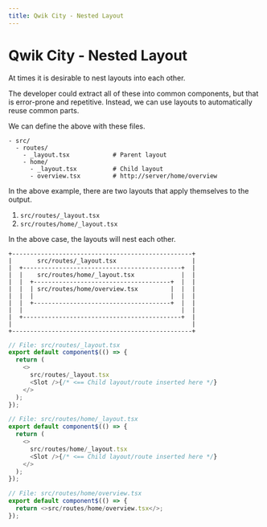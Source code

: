```yaml
---
title: Qwik City - Nested Layout
---
```


# Qwik City - Nested Layout

At times it is desirable to nest layouts into each other.

The developer could extract all of these into common components, but that is error-prone and repetitive. Instead, we can use layouts to automatically reuse common parts.


We can define the above with these files.
```
- src/
  - routes/
    - _layout.tsx            # Parent layout
    - home/
      - _layout.tsx          # Child layout
      - overview.tsx         # http://server/home/overview
```

In the above example, there are two layouts that apply themselves to the output. 
1. `src/routes/_layout.tsx`
2. `src/routes/home/_layout.tsx`

In the above case, the layouts will nest each other.

```
+--------------------------------------------------+
|       src/routes/_layout.tsx                     |
|  +--------------------------------------------+  |
|  |    src/routes/home/_layout.tsx             |  | 
|  |  +--------------------------------------+  |  |
|  |  | src/routes/home/overview.tsx         |  |  |
|  |  |                                      |  |  |
|  |  +--------------------------------------+  |  |
|  |                                            |  |
|  +--------------------------------------------+  |
|                                                  |
+--------------------------------------------------+
```

```typescript
// File: src/routes/_layout.tsx
export default component$(() => {
  return (
    <>
      src/routes/_layout.tsx
      <Slot />{/* <== Child layout/route inserted here */}
    </>
  );
});
```

```typescript
// File: src/routes/home/_layout.tsx
export default component$(() => {
  return (
    <>
      src/routes/home/_layout.tsx
      <Slot />{/* <== Child layout/route inserted here */}
    </>
  );
});
```

```typescript
// File: src/routes/home/overview.tsx
export default component$(() => {
  return <>src/routes/home/overview.tsx</>;
});
```


